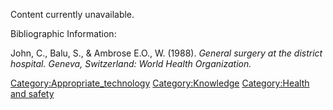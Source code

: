 Content currently unavailable.

Bibliographic Information:

John, C., Balu, S., & Ambrose E.O., W. (1988). ''General surgery at the district hospital. Geneva, Switzerland: World Health Organization.''

[[Category:Appropriate_technology]]
[[Category:Knowledge]]
[[Category:Health and safety]]